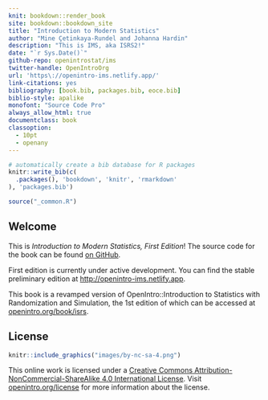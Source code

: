 ```yaml
---
knit: bookdown::render_book
site: bookdown::bookdown_site
title: "Introduction to Modern Statistics"
author: "Mine Çetinkaya-Rundel and Johanna Hardin"
description: "This is IMS, aka ISRS2!"
date: "`r Sys.Date()`"
github-repo: openintrostat/ims
twitter-handle: OpenIntroOrg
url: 'https\://openintro-ims.netlify.app/'
link-citations: yes
bibliography: [book.bib, packages.bib, eoce.bib]
biblio-style: apalike
monofont: "Source Code Pro"
always_allow_html: true
documentclass: book
classoption: 
  - 10pt
  - openany
---
```


```r
# automatically create a bib database for R packages
knitr::write_bib(c(
  .packages(), 'bookdown', 'knitr', 'rmarkdown'
), 'packages.bib')
```

```r
source("_common.R")
```

::: {.welcome}
# Welcome {.unnumbered}

This is *Introduction to Modern Statistics, First Edition*!
<!--
This book may be downloaded as a free PDF at [openintro.org](http://www.openintro.org).
--> The source code for the book can be found [on GitHub](https://github.com/openintrostat/ims).

::: {.underconstruction data-latex=""}
First edition is currently under active development.
You can find the stable preliminary edition at <http://openintro-ims.netlify.app>.

This book is a revamped version of OpenIntro::Introduction to Statistics with Randomization and Simulation, the 1st edition of which can be accessed at [openintro.org/book/isrs](https://www.openintro.org/book/isrs/).
:::

\vfill

## License {.unnumbered}

```r
knitr::include_graphics("images/by-nc-sa-4.png")
```

This online work is licensed under a [Creative Commons Attribution-NonCommercial-ShareAlike 4.0 International License](http://creativecommons.org/licenses/by-nc-sa/4.0/).
Visit [openintro.org/license](https://www.openintro.org/license/) for more information about the license.
:::
